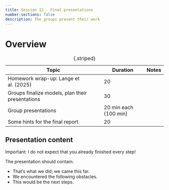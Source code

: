 ---
title: Session 12 - Final presentations
number-sections: false
description: The groups present their work
---

# Overview

| Topic                                            | Duration              | Notes |
| ------------------------------------------------ | --------------------- | ----- |
| Homework wrap-up: Lange et al. (2025)            | 20                    |       |
| Groups finalize models, plan their presentations | 30                    |       |
| Group presentations                              | 20 min each (100 min) |       |
| Some hints for the final report                  | 20                    |       |
: {.striped}


## Presentation content

Important: I do not expect that you already finished every step!

The presentation should contain:

- That's what we did; we came this far.
- We encountered the following obstacles.
- This would be the next steps.
